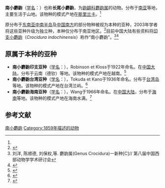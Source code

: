 {{Speciesbox
| name = 南小麝鼩
| status = 
| status_system = 
| image = 
| genus = Crocidura
| species = horsfieldi
| authority = (Tomes, 1856)<ref name='id58'>{{cite web| url =http://www.bioinfo.cn/db05/BjdwSpecies.php?action=view&id=58| title =南小麝鼩| work =《中国动物物种编目数据库》| publisher =中国科学院微生物研究所| author =中国科学院动物研究所| accessdate =2009-03-27| deadurl =yes| archiveurl =https://web.archive.org/web/20160305011027/http://www.bioinfo.cn/db05/BjdwSpecies.php?action=view&id=58| archivedate =2016-03-05}}</ref>
}}

'''南小麝鼩'''（[[学名|学名]]：{{lang|la|''Crocidura horsfieldi''}}）也称'''长尾小麝鼩'''，为[[鼩鼱科|鼩鼱科]][[麝鼩属|麝鼩属]]的动物。分布于[[南亚|南亚]]等地，主要生活于山地。该物种的模式产地在[[斯里兰卡|斯里兰卡]]。<ref name='id58'/>

原分布于[[东南亚|东南亚]][[中南半岛|中南半岛]]及[[中国南方|中国南方]]的部分物种被视为本种的亚种，2003年学者将这些亚种升级为独立种，本种仅分布于南亚地区。<ref name="Lunde">{{cite journal |author1=Lunde DP |author2=Musser GG |coauthors=Son NT |title=A survey of small mammals from Mt. Tay Con Linh II, Vietnam, with the description of a new species of Chodsigoa (Insectivora: Soricidae) |journal=''Mammal Study'' |date=2003 |volume=28 |issue=1 |pages=31-46 |doi=10.3106/mammalstudy.28.31 |url=https://www.jstage.jst.go.jp/article/mammalstudy/28/1/28_1_31/_pdf |accessdate=2021-12-02 |archive-date=2021-10-24 |archive-url=https://web.archive.org/web/20211024163229/https://www.jstage.jst.go.jp/article/mammalstudy/28/1/28_1_31/_pdf |dead-url=no }}</ref>目前中国大陆有些资料将[[印支小麝鼩|印支小麝鼩]]（''Crocidura indochinensis''）称作“南小麝鼩”。<ref>刘洋, 陈顺德, 刘保权,等. 麝鼩属(Genus Crocidura)一新种[C]// 第八届中国西部动物学学术研讨会</ref><ref>{{cite journal |author1=崔茂欢 |author2=杨国斌 |coauthors=杨士剑 |title=兰坪云岭省级自然保护区兽类资源调查[J] |journal=大理大学学报 |date=2014 |volume=13 |issue=6 |pages=48-53 |doi=10.3969/j.issn.1672-2345.2014.06.013 |url=http://www.doc88.com/p-3495358729376.html |accessdate=2021-12-02 |archive-date=2021-12-02 |archive-url=https://web.archive.org/web/20211202092845/http://www.doc88.com/p-3495358729376.html |dead-url=no }}</ref>
==原属于本种的亚种==
*'''南小麝鼩印支亚种'''（[[学名|学名]]：{{lang|la|''Crocidura horsfieldi indochinensis''}}），Robinson et Kloss于1922年命名。在[[中国大陆|中国大陆]]，分布于云南（德钦）等地。该物种的模式产地在越南。<ref name='id59'>{{cite web| url =http://www.bioinfo.cn/db05/BjdwSpecies.php?action=view&id=59| title =南小麝鼩印支亚种| work =《中国动物物种编目数据库》| publisher =中国科学院微生物研究所| author =中国科学院动物研究所| accessdate =2009-03-27| deadurl =yes| archiveurl =https://web.archive.org/web/20160305062351/http://www.bioinfo.cn/db05/BjdwSpecies.php?action=view&id=59| archivedate =2016-03-05}}</ref>
*'''南小麝鼩台湾亚种'''（[[学名|学名]]：{{lang|la|''Crocidura horsfieldi tadae''}}），Tokuda et Kano于1936年命名。分布于[[台湾岛|台湾岛]]等地。该物种的模式产地在台湾兰屿。<ref name='id60'>{{cite web| url =http://www.bioinfo.cn/db05/BjdwSpecies.php?action=view&id=60| title =南小麝鼩台湾亚种| work =《中国动物物种编目数据库》| publisher =中国科学院微生物研究所| author =中国科学院动物研究所| accessdate =2009-03-27| deadurl =yes| archiveurl =https://web.archive.org/web/20160305060602/http://www.bioinfo.cn/db05/BjdwSpecies.php?action=view&id=60| archivedate =2016-03-05}}</ref>
*'''南小麝鼩海南亚种'''（[[学名|学名]]：{{lang|la|''Crocidura horsfieldi wuchihensis''}}），Wang于1966年命名。在[[中国大陆|中国大陆]]，分布于[[海南|海南]]等地。该物种的模式产地在海南水满。<ref name='id61'>{{cite web| url =http://www.bioinfo.cn/db05/BjdwSpecies.php?action=view&id=61| title =南小麝鼩海南亚种| work =《中国动物物种编目数据库》| publisher =中国科学院微生物研究所| author =中国科学院动物研究所| accessdate =2009-03-27| deadurl =yes| archiveurl =https://web.archive.org/web/20160305022039/http://www.bioinfo.cn/db05/BjdwSpecies.php?action=view&id=61| archivedate =2016-03-05}}</ref>

== 参考文献 ==
{{reflist}}
{{Taxonbar|from=Q1766837}}

[[Category:麝鼩属|南小麝鼩]]
[[Category:1859年描述的动物|Category:1859年描述的动物]]